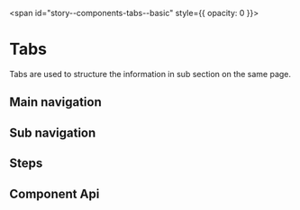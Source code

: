 
<span id="story--components-tabs--basic" style={{ opacity: 0 }}></span>

# Tabs

Tabs are used to structure the information in sub section on the same page.

## Main navigation

<Canvas>
  <Story id="components-tabs--main-navigation" />
</Canvas>

## Sub navigation

<Canvas>
  <Story id="components-tabs--sub-navigation" />
</Canvas>

## Steps

<Canvas>
  <Story id="components-tabs--steps" />
</Canvas>

## Component Api


<Description markdown={readme} />
<Description markdown={tabItem} />

<br />


<Description markdown={testing} />


<Description markdown={github} />
